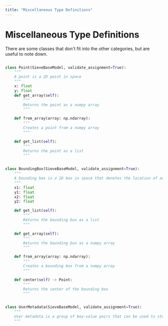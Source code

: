```yaml
---
title: "Miscellaneous Type Definitions" 
---
```


# Miscellaneous Type Definitions

There are some classes that don't fit into the other categories, but are useful to note down.

<CodeGroup>

```python Point 

class Point(SieveBaseModel, validate_assignment=True):
    """
    A point is a 2D point in space
    """
    x: float
    y: float
    def get_array(self):
        """
        Returns the point as a numpy array
        """

    def from_array(array: np.ndarray):
        """
        Creates a point from a numpy array
        """

    def get_list(self):
        """
        Returns the point as a list
        """
```

```python BoundingBox

class BoundingBox(SieveBaseModel, validate_assignment=True):
    """
    A bounding box is a 2D box in space that denotes the location of an object
    """
    x1: float
    y1: float
    x2: float
    y2: float

    def get_list(self):
        """
        Returns the bounding box as a list
        """

    def get_array(self):
        """
        Returns the bounding box as a numpy array
        """

    def from_array(array: np.ndarray):
        """
        Creates a bounding box from a numpy array
        """

    def center(self) -> Point:
        """
        Returns the center of the bounding box
        """
```

```python UserMetadata

class UserMetadata(SieveBaseModel, validate_assignment=True):
    """
    User metadata is a group of key-value pairs that can be used to store arbitrary data passed in by the user
    """
```

</CodeGroup>        